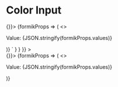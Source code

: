 
<Meta title="Components/Inputs/Input Color" component={InputColor} />

# Color Input

<Canvas>
  <Story
    name="Input Color"
    parameters={{
      docs: {
        source: {
          code: dedent`
            <Form initialValues={{ color: '#000000' }} onSubmit={() => {}}>
              {formikProps => (
                <>
                  <p>Value: {JSON.stringify(formikProps.values)}</p>
                  <InputColor name="color" />
                </>
              )}
            </Form>`
        }
      }
    }}
  >
    <div className="input-text-story">
      <Form initialValues={{ color: '#000000' }} onSubmit={() => {}}>
        {formikProps => (
          <>
            <p>Value: {JSON.stringify(formikProps.values)}</p>
            <InputColor id="color" name="color" />
          </>
        )}
      </Form>
    </div>
  </Story>
  <ArgsTable of={InputColor} />
</Canvas>

